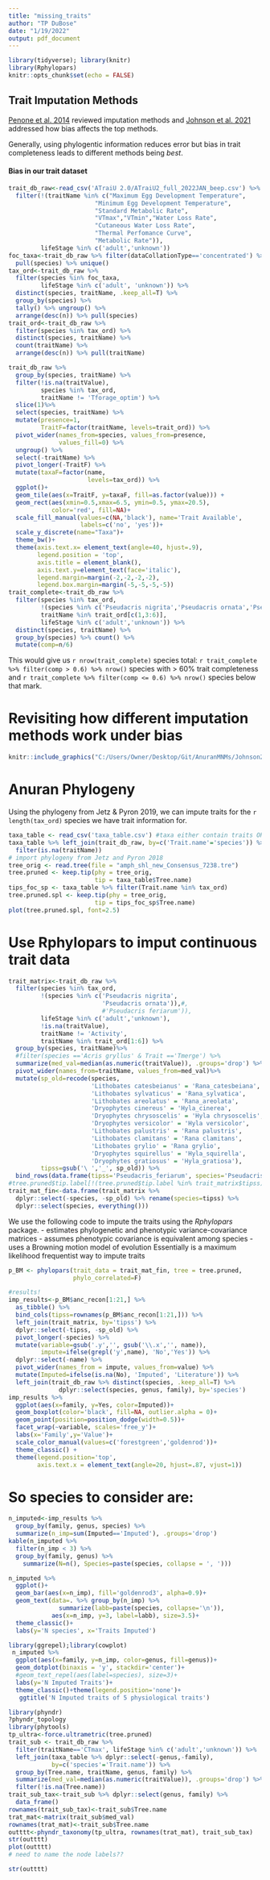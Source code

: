 ```yaml
---
title: "missing_traits"
author: "TP DuBose"
date: "1/19/2022"
output: pdf_document
---
```


```r
library(tidyverse); library(knitr)
library(Rphylopars)
knitr::opts_chunk$set(echo = FALSE)
```

## Trait Imputation Methods

[Penone et al. 2014](https://besjournals.onlinelibrary.wiley.com/doi/full/10.1111/2041-210X.12232) reviewed imputation methods and [Johnson et al. 2021](https://onlinelibrary.wiley.com/doi/full/10.1111/geb.13185) addressed how bias affects the top methods. 

Generally, using phylogentic information reduces error but bias in trait completeness leads to different methods being *best*.

#### Bias in our trait dataset

```r
trait_db_raw<-read_csv('ATraiU 2.0/ATraiU2_full_2022JAN_beep.csv') %>%
  filter(!(traitName %in% c("Maximum Egg Development Temperature",
                        "Minimum Egg Development Temperature",
                        "Standard Metabolic Rate",
                        "VTmax","VTmin","Water Loss Rate",
                        "Cutaneous Water Loss Rate",
                        "Thermal Perfomance Curve",
                        "Metabolic Rate")),
         lifeStage %in% c('adult','unknown')) 
foc_taxa<-trait_db_raw %>% filter(dataCollationType=='concentrated') %>%
  pull(species) %>% unique()
tax_ord<-trait_db_raw %>% 
  filter(species %in% foc_taxa,
         lifeStage %in% c('adult', 'unknown')) %>%
  distinct(species, traitName, .keep_all=T) %>%
  group_by(species) %>%
  tally() %>% ungroup() %>%
  arrange(desc(n)) %>% pull(species)
trait_ord<-trait_db_raw %>% 
  filter(species %in% tax_ord) %>%
  distinct(species, traitName) %>%
  count(traitName) %>% 
  arrange(desc(n)) %>% pull(traitName) 

trait_db_raw %>%
  group_by(species, traitName) %>%
  filter(!is.na(traitValue),
         species %in% tax_ord,
         traitName != 'Tforage_optim') %>%
  slice(1)%>%
  select(species, traitName) %>%
  mutate(presence=1,
         TraitF=factor(traitName, levels=trait_ord)) %>% 
  pivot_wider(names_from=species, values_from=presence,
              values_fill=0) %>%
  ungroup() %>% 
  select(-traitName) %>%
  pivot_longer(-TraitF) %>%
  mutate(taxaF=factor(name, 
                      levels=tax_ord)) %>% 
  ggplot()+
  geom_tile(aes(x=TraitF, y=taxaF, fill=as.factor(value))) +
  geom_rect(aes(xmin=0.5,xmax=6.5, ymin=0.5, ymax=20.5), 
            color='red', fill=NA)+
  scale_fill_manual(values=c(NA,'black'), name='Trait Available',
                    labels=c('no', 'yes'))+
  scale_y_discrete(name="Taxa")+
  theme_bw()+
  theme(axis.text.x= element_text(angle=40, hjust=.9),
        legend.position = 'top',
        axis.title = element_blank(), 
        axis.text.y=element_text(face='italic'),
        legend.margin=margin(-2,-2,-2,-2),
        legend.box.margin=margin(-5,-5,-5,-5))
trait_complete<-trait_db_raw %>%
  filter(species %in% tax_ord,
         !(species %in% c('Pseudacris nigrita','Pseudacris ornata','Pseudacris feriarum')),
         traitName %in% trait_ord[c(1,3:6)],
         lifeStage %in% c('adult','unknown')) %>%
  distinct(species, traitName) %>% 
  group_by(species) %>% count() %>%
  mutate(comp=n/6)
```

This would give us `r nrow(trait_complete)` species total: `r trait_complete %>% filter(comp > 0.6) %>% nrow()` species with > 60% trait completeness and `r trait_complete %>% filter(comp <= 0.6) %>% nrow()` species below that mark.

# Revisiting how different imputation methods work under bias
```r
knitr::include_graphics("C:/Users/Owner/Desktop/Git/AnuranMNMs/Johnson2021_error_trait_imputatoin.png")
```

# Anuran Phylogeny

Using the phylogeny from Jetz & Pyron 2019, we can impute traits for the `r length(tax_ord)` species we have trait information for.

```r
taxa_table <- read_csv('taxa_table.csv') #taxa either contain traits OR in USA
taxa_table %>% left_join(trait_db_raw, by=c('Trait.name'='species')) %>%
  filter(is.na(traitName))
# import phylogeny from Jetz and Pyron 2018
tree_orig <- read.tree(file = "amph_shl_new_Consensus_7238.tre") 
tree.pruned <- keep.tip(phy = tree_orig, 
                        tip = taxa_table$Tree.name) 
tips_foc_sp <- taxa_table %>% filter(Trait.name %in% tax_ord)
tree.pruned.spl <- keep.tip(phy = tree_orig, 
                        tip = tips_foc_sp$Tree.name) 
plot(tree.pruned.spl, font=2.5)
```

# Use Rphylopars to imput continuous trait data
```r


trait_matrix<-trait_db_raw %>%
  filter(species %in% tax_ord,
         !(species %in% c('Pseudacris nigrita',
                          'Pseudacris ornata')),#,
                          #'Pseudacris feriarum')),
         lifeStage %in% c('adult','unknown'),
         !is.na(traitValue),
         traitName != 'Activity',
         traitName %in% trait_ord[1:6]) %>% 
  group_by(species, traitName)%>%
  #filter(species =='Acris gryllus' & Trait =='Tmerge') %>%
  summarize(med_val=median(as.numeric(traitValue)), .groups='drop') %>%
  pivot_wider(names_from=traitName, values_from=med_val)%>%
  mutate(sp_old=recode(species,
                       'Lithobates catesbeianus' = 'Rana_catesbeiana',
                       'Lithobates sylvaticus' = 'Rana_sylvatica',
                       'Lithobates areolatus' = 'Rana_areolata',
                       'Dryophytes cinereus' = 'Hyla_cinerea',
                       'Dryophytes chrysoscelis' = 'Hyla chrysoscelis',
                       'Dryophytes versicolor' = 'Hyla versicolor',
                       'Lithobates palustris' = 'Rana palustris',
                       'Lithobates clamitans' = 'Rana clamitans',
                       'Lithobates grylio' = 'Rana grylio',
                       'Dryophytes squirellus' = 'Hyla_squirella',
                       'Dryophytes gratiosus' = 'Hyla_gratiosa'),
         tipss=gsub('\ ','_', sp_old)) %>%
  bind_rows(data.frame(tipss='Pseudacris_feriarum', species='Pseudacris feriarum'))
#tree.pruned$tip.label[!(tree.pruned$tip.label %in% trait_matrix$tipss)]
trait_mat_fin<-data.frame(trait_matrix %>%
  dplyr::select(-species, -sp_old) %>% rename(species=tipss) %>%
  dplyr::select(species, everything()))
```
We use the following code to impute the traits using the *Rphylopars* package. 
- estimates phylogenetic and phenotypic variance-covariance matrices 
- assumes phenotypic covariance is equivalent among species
- uses a Browning motion model of evolution
Essentially is a maximum likelihood frequentist way to impute traits

```r
p_BM <- phylopars(trait_data = trait_mat_fin, tree = tree.pruned,
                  phylo_correlated=F)
```
```r
#results!
imp_results<-p_BM$anc_recon[1:21,] %>%
  as_tibble() %>%
  bind_cols(tipss=rownames(p_BM$anc_recon[1:21,])) %>%
  left_join(trait_matrix, by='tipss') %>%
  dplyr::select(-tipss, -sp_old) %>%
  pivot_longer(-species) %>%
  mutate(variable=gsub('.y','', gsub('\\.x','', name)),
         impute=ifelse(grepl('y',name), 'No','Yes')) %>%
  dplyr::select(-name) %>%
  pivot_wider(names_from = impute, values_from=value) %>%
  mutate(Imputed=ifelse(is.na(No), 'Imputed', 'Literature')) %>%
  left_join(trait_db_raw %>% distinct(species, .keep_all=T) %>%
              dplyr::select(species, genus, family), by='species')
imp_results %>%
  ggplot(aes(x=family, y=Yes, color=Imputed))+
  geom_boxplot(color='black', fill=NA, outlier.alpha = 0)+
  geom_point(position=position_dodge(width=0.5))+
  facet_wrap(~variable, scales='free_y')+
  labs(x='Family',y='Value')+
  scale_color_manual(values=c('forestgreen','goldenrod'))+
  theme_classic() +
  theme(legend.position='top',
        axis.text.x = element_text(angle=20, hjust=.87, vjust=1))

```

# So species to consider are:

```r
n_imputed<-imp_results %>%
  group_by(family, genus, species) %>%
  summarize(n_imp=sum(Imputed=='Imputed'), .groups='drop')
kable(n_imputed %>%
  filter(n_imp < 3) %>%
  group_by(family, genus) %>% 
    summarize(N=n(), Species=paste(species, collapse = ', ')))
```

```r
n_imputed %>%
  ggplot()+
  geom_bar(aes(x=n_imp), fill='goldenrod3', alpha=0.9)+
  geom_text(data=. %>% group_by(n_imp) %>% 
              summarize(labb=paste(species, collapse='\n')),
            aes(x=n_imp, y=3, label=labb), size=3.5)+
  theme_classic()+
  labs(y='N species', x='Traits Imputed')
```

```r
library(ggrepel);library(cowplot)
 n_imputed %>%
  ggplot(aes(x=family, y=n_imp, color=genus, fill=genus))+
  geom_dotplot(binaxis = 'y', stackdir='center')+
  #geom_text_repel(aes(label=species), size=3)+
  labs(y='N Imputed Traits')+
  theme_classic()+theme(legend.position='none')+
   ggtitle('N Imputed traits of 5 physiological traits')
```
```r
library(phyndr)
?phyndr_topology
library(phytools)
tp_ultra<-force.ultrametric(tree.pruned)
trait_sub <- trait_db_raw %>% 
  filter(traitName=='CTmax', lifeStage %in% c('adult','unknown')) %>%
  left_join(taxa_table %>% dplyr::select(-genus,-family),
            by=c('species'='Trait.name')) %>%
  group_by(Tree.name, traitName, genus, family) %>%
  summarize(med_val=median(as.numeric(traitValue)), .groups='drop') %>%
  filter(!is.na(Tree.name))
trait_sub_tax<-trait_sub %>% dplyr::select(genus, family) %>%
  data_frame()
rownames(trait_sub_tax)<-trait_sub$Tree.name
trat_mat<-matrix(trait_sub$med_val)
rownames(trat_mat)<-trait_sub$Tree.name
outttt<-phyndr_taxonomy(tp_ultra, rownames(trat_mat), trait_sub_tax)
str(outttt)
plot(outttt)
# need to name the node labels??
```


```r
str(outttt)
```

